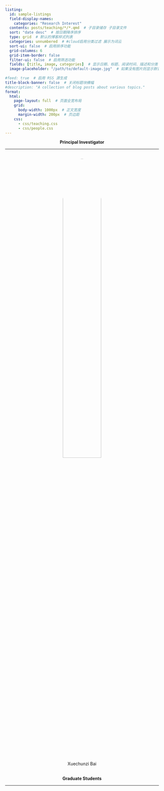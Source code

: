 ```yaml
---
listing:
  id: sample-listings
  field-display-names:
    categories: "Research Interest"
  contents: posts/teaching/*/*.qmd  # 子目录储存 子目录文件
  sort: "date desc"  # 按日期降序排序
  type: grid  # 默认的博客样式列表
  categories: unnumbered  # #cloud启用分类过滤 展示为词云
  sort-ui: false  # 启用排序功能
  grid-columns: 6
  grid-item-border: false
  filter-ui: false  # 启用筛选功能
  fields: [title, image, categories]  # 显示日期、标题、阅读时间、描述和分类
  image-placeholder: "/path/to/default-image.jpg"  # 如果没有图片则显示默认图片
  
#feed: true  # 启用 RSS 源生成
title-block-banner: false  # 关闭标题块横幅
#description: "A collection of blog posts about various topics."
format:
  html:
    page-layout: full  # 页面全宽布局
    grid:
      body-width: 1000px  # 正文宽度
      margin-width: 200px  # 页边距
    css: 
      - css/teaching.css
      - css/people.css
---
```


::: grid
::: g-col-4
:::

::: g-col-4
::: {style="text-align: center;"}
**Principal Investigator**

------------------------------------------------------------------------
<br>
[![](img/people/Xuechunzi%20Bai.jpg){fig-alt="Xuechunzi Bai" width="50%" style="border-radius: 50%;"}](https://www.xuechunzibai.com/)

Xuechunzi Bai
<br>
<br>
:::
:::

::: g-col-4
:::
:::





::: grid
::: g-col-1
:::
::: g-col-10
::: {style="text-align: center;"}
**Graduate Students**

------------------------------------------------------------------------
:::
:::
::: g-col-1
:::
:::


::: {#sample-listings}
:::